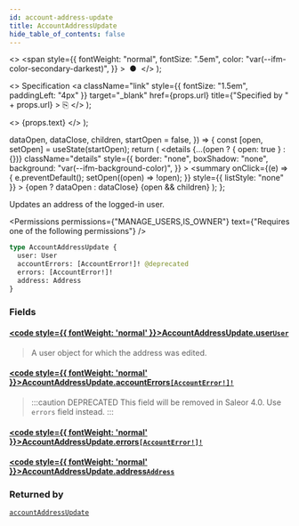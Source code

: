 ```yaml
---
id: account-address-update
title: AccountAddressUpdate
hide_table_of_contents: false
---
```


  <>
    <span
      style={{
        fontWeight: "normal",
        fontSize: ".5em",
        color: "var(--ifm-color-secondary-darkest)",
      }}
    >
      &nbsp;●&nbsp;
    </span>
  </>
);

  <>
    Specification
    <a
      className="link"
      style={{ fontSize: "1.5em", paddingLeft: "4px" }}
      target="\_blank"
      href={props.url}
      title={"Specified by " + props.url}
    >
      ⎘
    </a>
  </>
);

  <>
    <span className={props.class}>{props.text}</span>
  </>
);


  dataOpen,
  dataClose,
  children,
  startOpen = false,
}) => {
  const [open, setOpen] = useState(startOpen);
  return (
    <details
      {...(open ? { open: true } : {})}
      className="details"
      style={{
        border: "none",
        boxShadow: "none",
        background: "var(--ifm-background-color)",
      }}
    >
      <summary
        onClick={(e) => {
          e.preventDefault();
          setOpen((open) => !open);
        }}
        style={{ listStyle: "none" }}
      >
        {open ? dataOpen : dataClose}
      </summary>
      {open && children}
    </details>
  );
};

Updates an address of the logged-in user.

<Permissions
  permissions={"MANAGE_USERS,IS_OWNER"}
  text={"Requires one of the following permissions"}
/>

```graphql
type AccountAddressUpdate {
  user: User
  accountErrors: [AccountError!]! @deprecated
  errors: [AccountError!]!
  address: Address
}
```

### Fields

#### [<code style={{ fontWeight: 'normal' }}>AccountAddressUpdate.<b>user</b></code>](#)<Bullet />[`User`](../../../api-reference/users/objects/user) <Badge class="badge badge--secondary" text="object"/>

> A user object for which the address was edited.

#### [<code style={{ fontWeight: 'normal' }}>AccountAddressUpdate.<b>accountErrors</b></code>](#)<Bullet />[`[AccountError!]!`](../../../api-reference/users/objects/account-error) <Badge class="badge badge--deprecated badge--secondary" text="deprecated"/> <Badge class="badge badge--secondary" text="non-null"/> <Badge class="badge badge--secondary" text="object"/>

> :::caution DEPRECATED
> This field will be removed in Saleor 4.0. Use `errors` field instead.
> :::

#### [<code style={{ fontWeight: 'normal' }}>AccountAddressUpdate.<b>errors</b></code>](#)<Bullet />[`[AccountError!]!`](../../../api-reference/users/objects/account-error) <Badge class="badge badge--secondary" text="non-null"/> <Badge class="badge badge--secondary" text="object"/>

>

#### [<code style={{ fontWeight: 'normal' }}>AccountAddressUpdate.<b>address</b></code>](#)<Bullet />[`Address`](../../../api-reference/users/objects/address) <Badge class="badge badge--secondary" text="object"/>

>

### Returned by

[`accountAddressUpdate`](../../../api-reference/users/mutations/account-address-update) <Badge class="badge badge--secondary" text="mutation"/>


